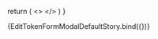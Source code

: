 


<Meta 
  title="EditTokenFormModal" 
  component={EditTokenFormModal}
/>

<ArgsTable of={EditTokenFormModal}/>

  return (
    <>
    <Provider store={store}>
      <EditTokenFormModal isOpen={true}/>
    </Provider>
    </>
  )
}

<Canvas>
  <Story name="Default">
    {EditTokenFormModalDefaultStory.bind({})}
  </Story>
</Canvas>